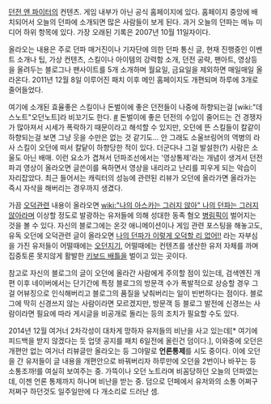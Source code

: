 [[던전 앤 파이터]]의 컨텐츠. 게임 내부가 아닌 공식 홈페이지에 있다. 홈페이지 중앙에 배치되어서 오늘의 던파에 소개되면 많은 사람들이 보게 된다. 과거 오늘의 던파는 메뉴 미디어 하위 항목에 있다. 가장 오래된 기록은 2007년 10월 11일자이다.

올라오는 내용은 주로 던파 매거진이나 기자단에 의한 던파 통신 글, 현재 진행중인 이벤트 소개나 팁, 가상 컨텐츠, 스킬이나 아이템의 강력함 소개, 던전 공략, 팬아트, 영상등을 올려두는 블로그나 팬사이트를 5개 소개하며 월요일, 금요일을 제외하면 매일매일 올라온다. 2011년 12월 8일 이루어진 패치 이후 메인 홈페이지도 개편되며 하루에 3개로 줄어들었다.

여기에 소개된 효율좋은 스킬이나 돈벌이에 좋은 던전들이 나중에 하향되는걸 [wiki:"데스노트"오던노트]라 비꼬기도 한다. [http://blog.naver.com/mister1315/120124651764 #] 돈벌이에 좋은 던전의 수입이 줄어드는 건 경쟁자가 많아져서 시세가 폭락하기 때문이라고 해석할 수 있지만, 오던에 뜬 스킬들이 칼같이 하향되는걸 보면 그냥 웃을 수만은 없는 것 같기도... 안 그래도 소울브링어의 역병의 라사 스킬이 오던에 떠서 칼닽이 하향당한 적이 있다. 더군다나 그걸 발설한(?) 사람은 소울도 아닌 배매. 이런 요소가 겹쳐서 던파조선에서는 '영상통제'라는 개념이 생겨서 던전파괴 영상이 올라오면 글쓴이를 욕하면서 영상을 내리라고 난리를 피우게 되는 악습이 자리잡았다. 최근 들어서는 캐릭터의 성능에 관련된 리뷰가 오던에 올라가면 올라가는 즉시 자삭을 해버리는 경우까지 생겼다.

가끔 [[오덕]]관련 내용이 올라오면 [[wiki:"나의 아스카는 그러지 않아" 나의 던파는 그러지 않아]]라며 이상할 정도로 발광하는 유저들에 의해 성대한 동족 혐오 [[병림픽]]이 벌어지는 것을 볼 수 있다. 자신의 블로그에는 온갓 애니메이션이나 게임 관련 포스팅을 해놓고도, 유독 오던에 오덕관련 글이 올라오면 [http://blog.naver.com/mednesss/120126399729 나의 던파가 이렇게 오덕할 리 없어!!] 라는 자부심을 가진 유저들이 어떨때에는 [[오던지기]], 어떨때에는 컨텐츠를 생산한 유저 자체를 까며 집중토론 못지않게 활발한 [[키보드 배틀]]을 벌이고 있는 곳이다.

참고로 자신의 블로그의 글이 오던에 올라간 사람에게 주의할 점이 있는데, 검색엔진 개편 이후 네이버에서는 단기간에 특정 블로그의 방문객 수가 폭발적으로 상승할 경우 그걸 어뷰징으로 인식해버리고 블로그의 품질을 낮춰버리는 일이 빈번하다는 점이다. 블로그에 딱히 신경쓰지 않는 사람이라면 모르겠지만, 방문객 등 블로그 발전에 신경쓰는 사람이라면 필요에 따라 게시글을 비공개로 돌리는 등의 조치가 필요할 수도 있다.

2014년 12월 여거너 2차각성이 대차게 망하자 유저들의 비난을 사고 있는데[* 여기에 피드백을 받지 않겠다는 듯 업뎃 공지를 패치 6일전에 올린건 덤이다.], 이와중에 오던은 개편안 없는 여거너 리뷰글만 올라오는 등 그야말로 '''언론통제'''를 시도 중이다. 이에 오던을 간 유저들이 글 내용을 개편안으로 바꿔버리자 하루만에 오던을 2번이나 바꾸는 등 소통조까!를 여실히 보여주는 중. 가뜩이나 오던 노트라며 비꼼당하던 오늘의 던파였는데, 이젠 언론 통제까지 하나며 비난을 받는 중. 덤으로 던페에서 유저와의 소통 어쩌구 저쩌구 하던것도 일주일만에 다 개소리로 드러난 셈.
